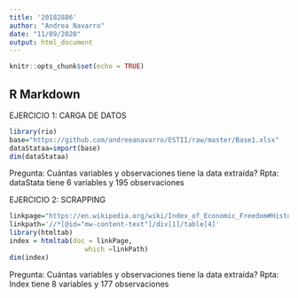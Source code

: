 ```yaml
---
title: '20182886'
author: "Andrea Navarro"
date: "11/09/2020"
output: html_document
---
```


```r
knitr::opts_chunk$set(echo = TRUE)
```

## R Markdown

EJERCICIO 1: CARGA DE DATOS
```r
library(rio)
base="https://github.com/andreeanavarro/ESTII/raw/master/Base1.xlsx"
dataStataa=import(base)
dim(dataStataa)
```
Pregunta: Cuántas variables y observaciones tiene la data extraída?
Rpta: dataStata tiene 6 variables y 195 observaciones

EJERCICIO 2: SCRAPPING
```r
linkpage="https://en.wikipedia.org/wiki/Index_of_Economic_Freedom#Historical_Index"
linkpath='//*[@id="mw-content-text"]/div[1]/table[4]'
library(htmltab)
index = htmltab(doc = linkPage, 
                   which =linkPath) 
dim(index)
```
Pregunta: Cuántas variables y observaciones tiene la data extraída?
Rpta: Index tiene 8 variables y 177 observaciones
